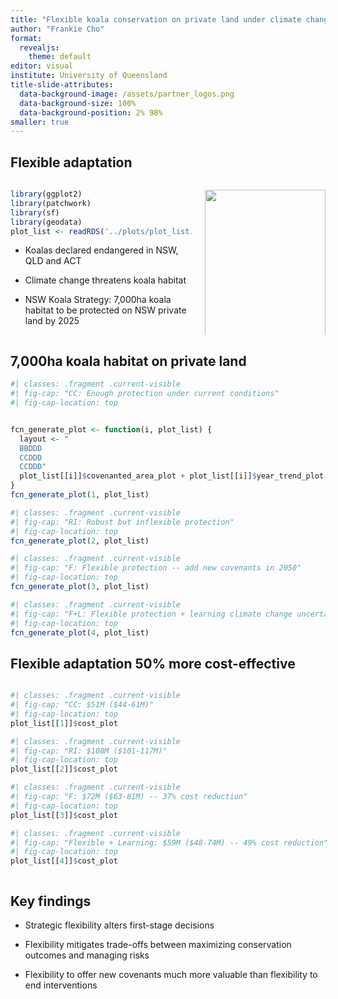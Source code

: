 ```yaml
---
title: "Flexible koala conservation on private land under climate change"
author: "Frankie Cho"
format: 
  revealjs:
    theme: default
editor: visual
institute: University of Queensland
title-slide-attributes: 
  data-background-image: /assets/partner_logos.png
  data-background-size: 100%
  data-background-position: 2% 98%
smaller: true
---
```


## Flexible adaptation

::: columns
::: {.column width="60%"}
```r
library(ggplot2)
library(patchwork)
library(sf)
library(geodata)
plot_list <- readRDS('../plots/plot_list.rds')

```
::: incremental
-   Koalas declared endangered in NSW, QLD and ACT

-   Climate change threatens koala habitat

-   NSW Koala Strategy: 7,000ha koala habitat to be protected on NSW private land by 2025
:::

:::

::: {.column width="40%"}
![](assets/IMG_0401.JPG){fig-align="center" width="100%"}
:::



:::

## 7,000ha koala habitat on private land

::: r-stack
```r
#| classes: .fragment .current-visible
#| fig-cap: "CC: Enough protection under current conditions"
#| fig-cap-location: top


fcn_generate_plot <- function(i, plot_list) {
  layout <- "
  BBDDD
  CCDDD
  CCDDD"
  plot_list[[i]]$covenanted_area_plot + plot_list[[i]]$year_trend_plot + plot_list[[i]]$prop_decisions_plot + plot_layout(design = layout)
} 
fcn_generate_plot(1, plot_list)
```

```r
#| classes: .fragment .current-visible
#| fig-cap: "RI: Robust but inflexible protection"
#| fig-cap-location: top
fcn_generate_plot(2, plot_list)
```

```r
#| classes: .fragment .current-visible
#| fig-cap: "F: Flexible protection -- add new covenants in 2050"
#| fig-cap-location: top
fcn_generate_plot(3, plot_list)
```

```r
#| classes: .fragment .current-visible
#| fig-cap: "F+L: Flexible protection + learning climate change uncertainty in 2050"
#| fig-cap-location: top
fcn_generate_plot(4, plot_list)
```
:::

## Flexible adaptation 50% more cost-effective

::: columns
::: r-stack
```r
#| classes: .fragment .current-visible
#| fig-cap: "CC: $51M ($44-61M)"
#| fig-cap-location: top
plot_list[[1]]$cost_plot
```

```r
#| classes: .fragment .current-visible
#| fig-cap: "RI: $108M ($101-117M)"
#| fig-cap-location: top
plot_list[[2]]$cost_plot
```

```r
#| classes: .fragment .current-visible
#| fig-cap: "F: $72M ($63-81M) -- 37% cost reduction"
#| fig-cap-location: top
plot_list[[3]]$cost_plot
```

```r
#| classes: .fragment .current-visible
#| fig-cap: "Flexible + Learning: $59M ($48-74M) -- 49% cost reduction"
#| fig-cap-location: top
plot_list[[4]]$cost_plot
```
:::
:::

## Key findings
::: incremental
-   Strategic flexibility alters first-stage decisions

-   Flexibility mitigates trade-offs between maximizing conservation outcomes and managing risks

-   Flexibility to offer new covenants much more valuable than flexibility to end interventions
:::